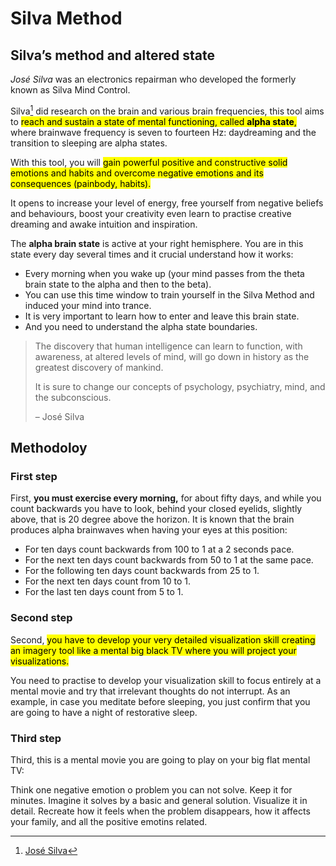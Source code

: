 
# Silva Method


## Silva's method and altered state

::: {.callout-note}
*José Silva* was an electronics repairman who developed the formerly known as Silva Mind Control.

Silva[^1] did research on the brain and various brain frequencies, this tool aims to <mark>reach and sustain a state of mental functioning, called **alpha state**,</mark> where brainwave frequency is seven to fourteen Hz: daydreaming and the transition to sleeping are alpha states.
:::


With this tool, you will <mark>gain powerful positive and constructive solid emotions and habits and overcome negative emotions and its consequences (painbody, habits).</mark>

It opens to increase your level of energy, free yourself from negative beliefs and behaviours, boost your creativity even learn to practise creative dreaming and awake intuition and inspiration.

The **alpha brain state** is active at your right hemisphere. You are in this state every day several times and it crucial understand how it works:

- Every morning when you wake up (your mind passes from the theta brain state to the alpha and then to the beta).
- You can use this time window to train yourself in the Silva Method and induced your mind into trance.
- It is very important to learn how to enter and leave this brain state.
- And you need to understand the alpha state boundaries.


>The discovery that human intelligence can learn to function, with awareness, at altered levels of mind, will go down in history as the greatest discovery of mankind.
>
>It is sure to change our concepts of psychology, psychiatry, mind, and the subconscious.
>
>-- José Silva

## Methodoloy

### First step

First, **you must exercise every morning,** for about fifty days, and while you count backwards you have to look, behind your closed eyelids, slightly above, that is 20 degree above the horizon. It is known that the brain produces alpha brainwaves when having your eyes at this position:

- For ten days count backwards from 100 to 1 at a 2 seconds pace.
- For the next ten days count backwards from 50 to 1 at the same pace.
- For the following ten days count backwards from 25 to 1.
- For the next ten days count from 10 to 1.
- For the last ten days count from 5 to 1.

### Second step

Second, <mark>you have to develop your very detailed visualization skill creating an imagery tool like a mental big black TV where you will project your visualizations.</mark>

You need to practise to develop your visualization skill to focus entirely at a mental movie and try that irrelevant thoughts do not interrupt. As an example, in case you meditate before sleeping, you just confirm that you are going to have a night of restorative sleep.

### Third step

Third, this is a mental movie you are going to play on your big flat mental TV:

Think one negative emotion o problem you can not solve. Keep it for minutes.
Imagine it solves by a basic and general solution. Visualize it in detail.
Recreate how it feels when the problem disappears, how it affects your family, and all the positive emotins related.

[^1]: [José Silva](https://www.goodreads.com/author/show/3118399.Jos_Silva){.external}
